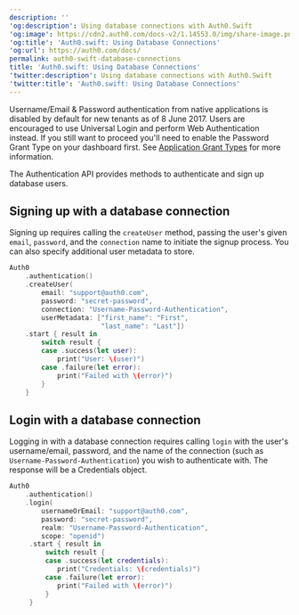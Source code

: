 ---
description: ''
'og:description': Using database connections with Auth0.Swift
'og:image': https://cdn2.auth0.com/docs-v2/1.14553.0/img/share-image.png
'og:title': 'Auth0.swift: Using Database Connections'
'og:url': https://auth0.com/docs/
permalink: auth0-swift-database-connections
title: 'Auth0.swift: Using Database Connections'
'twitter:description': Using database connections with Auth0.Swift
'twitter:title': 'Auth0.swift: Using Database Connections'
---
<Card title="Database authentication on Native platforms">

Username/Email & Password authentication from native applications is disabled by default for new tenants as of 8 June 2017. Users are encouraged to use Universal Login and perform Web Authentication instead. If you still want to proceed you'll need to enable the Password Grant Type on your dashboard first. See [Application Grant Types](/docs/get-started/applications/application-grant-types) for more information.

</Card>

The Authentication API provides methods to authenticate and sign up database users.

## Signing up with a database connection

Signing up requires calling the `createUser` method, passing the user's given `email`, `password`, and the `connection` name to initiate the signup process. You can also specify additional user metadata to store.

```swift lines
Auth0
    .authentication()
    .createUser(
        email: "support@auth0.com",
        password: "secret-password",
        connection: "Username-Password-Authentication",
        userMetadata: ["first_name": "First",
                       "last_name": "Last"])
    .start { result in
        switch result {
        case .success(let user):
            print("User: \(user)")
        case .failure(let error):
            print("Failed with \(error)")
        }
    }
```

## Login with a database connection

Logging in with a database connection requires calling `login` with the user's username/email, password, and the name of the connection (such as `Username-Password-Authentication`) you wish to authenticate with. The response will be a Credentials object.

```swift lines
Auth0
    .authentication()
    .login(
        usernameOrEmail: "support@auth0.com",
        password: "secret-password",
        realm: "Username-Password-Authentication",
        scope: "openid")
     .start { result in
         switch result {
         case .success(let credentials):
            print("Credentials: \(credentials)")
         case .failure(let error):
            print("Failed with \(error)")
         }
     }
```